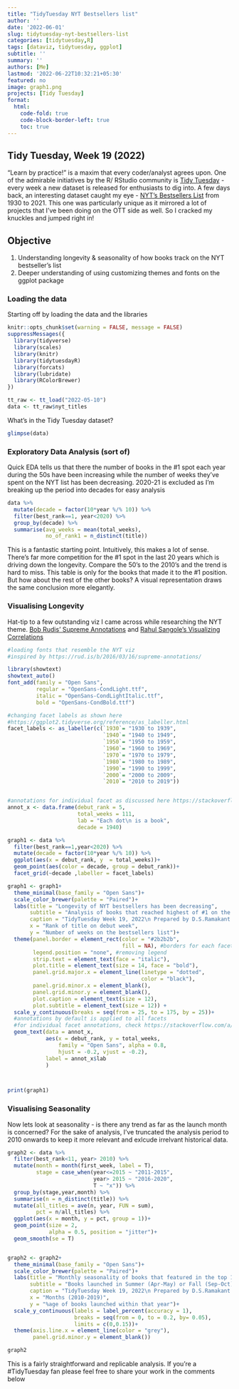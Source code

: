 ```yaml
---
title: "TidyTuesday NYT Bestsellers list"
author: ''
date: '2022-06-01'
slug: tidytuesday-nyt-bestsellers-list
categories: [tidytuesday,R]
tags: [dataviz, tidytuesday, ggplot]
subtitle: ''
summary: ''
authors: [Me]
lastmod: '2022-06-22T10:32:21+05:30'
featured: no
image: graph1.png
projects: [Tidy Tuesday]
format:
  html:
    code-fold: true
    code-block-border-left: true
    toc: true
---
```


## Tidy Tuesday, Week 19 (2022)

"Learn by practice!" is a maxim that every coder/analyst agrees upon. One of the admirable initiatives by the R/ RStudio community is [Tidy Tuesday](https://github.com/rfordatascience/tidytuesday) - every week a new dataset is released for enthusiasts to dig into. A few days back, an interesting dataset caught my eye - [NYT's Bestsellers List](https://github.com/rfordatascience/tidytuesday/blob/master/data/2022/2022-05-10/readme.md) from 1930 to 2021. This one was particularly unique as it mirrored a lot of projects that I've been doing on the OTT side as well. So I cracked my knuckles and jumped right in!

## Objective

1.  Understanding longevity & seasonality of how books track on the NYT bestseller's list
2.  Deeper understanding of using customizing themes and fonts on the ggplot package

### Loading the data

Starting off by loading the data and the libraries

```r
knitr::opts_chunk$set(warning = FALSE, message = FALSE) 
suppressMessages({
  library(tidyverse)
  library(scales)
  library(knitr)
  library(tidytuesdayR)
  library(forcats)
  library(lubridate)
  library(RColorBrewer)
})

tt_raw <- tt_load("2022-05-10")
data <- tt_raw$nyt_titles
```

What's in the Tidy Tuesday dataset?

```r
glimpse(data)
```

### Exploratory Data Analysis (sort of)

Quick EDA tells us that there the number of books in the #1 spot each year during the 50s have been increasing while the number of weeks they've spent on the NYT list has been decreasing. 2020-21 is excluded as I'm breaking up the period into decades for easy analysis

```r

data %>% 
  mutate(decade = factor(10*year %/% 10)) %>% 
  filter(best_rank==1, year<2020) %>% 
  group_by(decade) %>% 
  summarise(avg_weeks = mean(total_weeks),
            no_of_rank1 = n_distinct(title))

```

This is a fantastic starting point. Intuitively, this makes a lot of sense. There's far more competition for the #1 spot in the last 20 years which is driving down the longevity. Compare the 50's to the 2010's and the trend is hard to miss. This table is only for the books that made it to the #1 position. But how about the rest of the other books? A visual representation draws the same conclusion more elegantly.

### Visualising Longevity

Hat-tip to a few outstanding viz I came across while researching the NYT theme. [Bob Rudis' Supreme Annotations](https://rud.is/b/2016/03/16/supreme-annotations/) and [Rahul Sangole's Visualizing Correlations](https://rsangole.netlify.app/posts/2021-04-13-30-day-chart-challenge/2021-04-13-30-day-chart-challenge)

```r

#loading fonts that resemble the NYT viz
#inspired by https://rud.is/b/2016/03/16/supreme-annotations/

library(showtext)
showtext_auto()
font_add(family = "Open Sans", 
         regular = "OpenSans-CondLight.ttf", 
         italic = "OpenSans-CondLightItalic.ttf", 
         bold = "OpenSans-CondBold.ttf")

#changing facet labels as shown here 
#https://ggplot2.tidyverse.org/reference/as_labeller.html
facet_labels <- as_labeller(c(`1930`= "1930 to 1939",
                              `1940`= "1940 to 1949",
                              `1950`= "1950 to 1959",
                              `1960`= "1960 to 1969",
                              `1970`= "1970 to 1979",
                              `1980`= "1980 to 1989",
                              `1990`= "1990 to 1999",
                              `2000`= "2000 to 2009",
                              `2010`= "2010 to 2019"))


#annotations for individual facet as discussed here https://stackoverflow.com/a/11889798/7938068
annot_x <- data.frame(debut_rank = 5, 
                      total_weeks = 111,
                      lab = "Each dot\n is a book",
                      decade = 1940)

graph1 <- data %>% 
  filter(best_rank==1,year<2020) %>% 
  mutate(decade = factor(10*year %/% 10)) %>% 
  ggplot(aes(x = debut_rank, y  = total_weeks))+
  geom_point(aes(color = decade, group = debut_rank))+
  facet_grid(~decade ,labeller = facet_labels)

graph1 <- graph1+
  theme_minimal(base_family = "Open Sans")+
  scale_color_brewer(palette = "Paired")+
  labs(title = "Longevity of NYT bestsellers has been decreasing", 
       subtitle = "Analysis of books that reached highest of #1 on the NYT chart tells us that starting from the 1950s, the bestsellers have reduced their longevity - or time spent on the chart.\nFor instance, the top ranked books released in the 50s spent around 52 weeks on the chart while in contrast by the 2010s, they only spent 10 weeks.",
       caption = "TidyTuesday Week 19, 2022\n Prepared by D.S.Ramakant Raju (www.ds-ramakant.com)",
       x = "Rank of title on debut week",
       y = "Number of weeks on the bestsellers list")+
  theme(panel.border = element_rect(color = "#2b2b2b", 
                                    fill = NA), #borders for each facet panel
        legend.position = "none", #removing legend
        strip.text = element_text(face = "italic"),
        plot.title = element_text(size = 14, face = "bold"),
        panel.grid.major.x = element_line(linetype = "dotted", 
                                          color = "black"),
        panel.grid.minor.x = element_blank(),
        panel.grid.minor.y = element_blank(),
        plot.caption = element_text(size = 12),
        plot.subtitle = element_text(size = 12)) +
  scale_y_continuous(breaks = seq(from = 25, to = 175, by = 25))+
  #annotations by default is applied to all facets
  #for individual facet annotations, check https://stackoverflow.com/a/11889798/7938068
  geom_text(data = annot_x, 
            aes(x = debut_rank, y = total_weeks, 
                family = "Open Sans", alpha = 0.8,
                hjust = -0.2, vjust = -0.2),
            label = annot_x$lab
            )



print(graph1)

```

### Visualising Seasonality

Now lets look at seasonality - is there any trend as far as the launch month is concerned? For the sake of analysis, I've truncated the analysis period to 2010 onwards to keep it more relevant and exlcude irrelvant historical data.

```r

graph2 <- data %>% 
  filter(best_rank<11, year> 2010) %>% 
  mutate(month = month(first_week, label = T),
         stage = case_when(year<=2015 ~ "2011-2015",
                           year> 2015 ~ "2016-2020",
                           T ~ "x")) %>% 
  group_by(stage,year,month) %>% 
  summarise(n = n_distinct(title)) %>% 
  mutate(all_titles = ave(n, year, FUN = sum),
         pct = n/all_titles) %>%  
  ggplot(aes(x = month, y = pct, group = 1))+
  geom_point(size = 2, 
             alpha = 0.5, position = "jitter")+
  geom_smooth(se = T) 


graph2 <- graph2+
  theme_minimal(base_family = "Open Sans")+
  scale_color_brewer(palette = "Paired")+
  labs(title = "Monthly seasonality of books that featured in the top 10 of NYT Bestsellers list (2010-2021)", 
       subtitle = "Books launched in Summer (Apr-May) or Fall (Sep-Oct) were more likely to make it feature in the top 10",
       caption = "TidyTuesday Week 19, 2022\n Prepared by D.S.Ramakant Raju, www.ds-ramakant.com",
       x = "Months (2010-2019)",
       y = "%age of books launched within that year")+
  scale_y_continuous(labels = label_percent(accuracy = 1),
                     breaks = seq(from = 0, to = 0.2, by= 0.05), 
                     limits = c(0,0.15))+
  theme(axis.line.x = element_line(color = "grey"),
        panel.grid.minor.y = element_blank())

graph2
```

This is a fairly straightforward and replicable analysis. If you're a #TidyTuesday fan please feel free to share your work in the comments below
